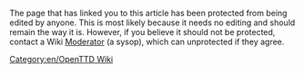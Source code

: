 The page that has linked you to this article has been protected from being edited by anyone. This is most likely because it needs no editing and should remain the way it is. However, if you believe it should not be protected, contact a Wiki [[Category/en/Moderators|Moderator]] (a sysop), which can unprotected if they agree.

[[Category:en/OpenTTD Wiki]]